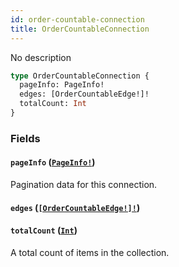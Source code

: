 ```yaml
---
id: order-countable-connection
title: OrderCountableConnection
---
```


No description

```graphql
type OrderCountableConnection {
  pageInfo: PageInfo!
  edges: [OrderCountableEdge!]!
  totalCount: Int
}
```

### Fields

#### `pageInfo` ([`PageInfo!`](/api-reference/objects/page-info.mdx))

Pagination data for this connection.

#### `edges` ([`[OrderCountableEdge!]!`](/api-reference/objects/order-countable-edge.mdx))

#### `totalCount` ([`Int`](/api-reference/scalars/int.mdx))

A total count of items in the collection.
